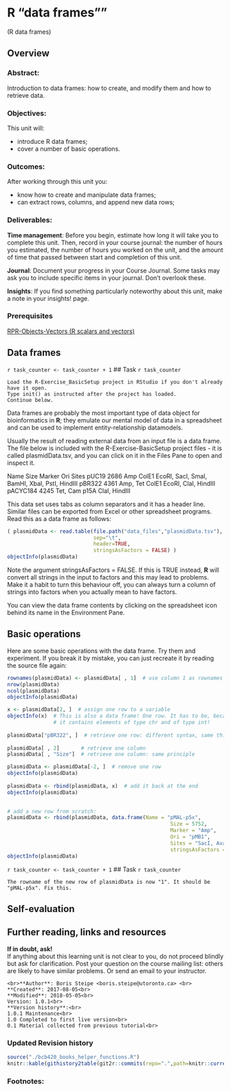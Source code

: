 # R "data frames"" {#r-data-frames}
(R data frames)

## Overview
### Abstract:
Introduction to data frames: how to create, and modify them and how to retrieve data.

### Objectives:

This unit will:

  * introduce R data frames;
  * cover a number of basic operations.

### Outcomes:

After working through this unit you:

  * know how to create and manipulate data frames;
  * can extract rows, columns, and append new data rows;

### Deliverables:
**Time management**: Before you begin, estimate how long it will take you to complete this unit. Then, record in your course journal: the number of hours you estimated, the number of hours you worked on the unit, and the amount of time that passed between start and completion of this unit.

**Journal**: Document your progress in your Course Journal. Some tasks may ask you to include specific items in your journal. Don't overlook these.

**Insights**: If you find something particularly noteworthy about this unit, make a note in your insights! page.

### Prerequisites 
[RPR-Objects-Vectors (R scalars and vectors)](#r-scalars)


## Data frames

`r task_counter <- task_counter + 1`
## Task `r task_counter`

```block
Load the R-Exercise_BasicSetup project in RStudio if you don't already have it open.
Type init() as instructed after the project has loaded.
Continue below.
```

Data frames are probably the most important type of data object for bioinformatics in **R**; they emulate our mental model of data in a spreadsheet and can be used to implement entity-relationship datamodels.

Usually the result of reading external data from an input file is a data frame. The file below is included with the R-Exercise-BasicSetup project files - it is called plasmidData.tsv, and you can click on it in the Files Pane to open and inspect it.

Name	Size	Marker	Ori	Sites
pUC19	2686	Amp	ColE1	EcoRI, SacI, SmaI, BamHI, XbaI, PstI, HindIII
pBR322	4361	Amp, Tet	ColE1	EcoRI, ClaI, HindIII
pACYC184	4245	Tet, Cam	p15A	ClaI, HindIII

This data set uses tabs as column separators and it has a header line. Similar files can be exported from Excel or other spreadsheet programs. Read this as a data frame as follows:

```r

( plasmidData <- read.table(file.path("data_files","plasmidData.tsv"),
                            sep="\t",
                            header=TRUE,
                            stringsAsFactors = FALSE) )
objectInfo(plasmidData)
```

Note the argument stringsAsFactors = FALSE. If this is TRUE instead, **R** will convert all strings in the input to factors and this may lead to problems. Make it a habit to turn this behaviour off, you can always turn a column of strings into factors when you actually mean to have factors.

You can view the data frame contents by clicking on the spreadsheet icon behind its name in the Environment Pane.

## Basic operations

Here are some basic operations with the data frame. Try them and experiment. If you break it by mistake, you can just recreate it by reading the source file again:

```r
rownames(plasmidData) <- plasmidData[ , 1]  # use column 1 as rownames
nrow(plasmidData)
ncol(plasmidData)
objectInfo(plasmidData)
```

 
```r
x <- plasmidData[2, ]  # assign one row to a variable
objectInfo(x)  # This is also a data frame! One row. It has to be, because
               # it contains elements of type chr and of type int!
 
plasmidData["pBR322", ]  # retrieve one row: different syntax, same thing
 
plasmidData[ , 2]       # retrieve one column
plasmidData[ , "Size"]  # retrieve one column: same principle
```

```r
plasmidData <- plasmidData[-2, ]  # remove one row
objectInfo(plasmidData)
 
plasmidData <- rbind(plasmidData, x)  # add it back at the end
objectInfo(plasmidData)
 
```
 
```r
# add a new row from scratch:
plasmidData <- rbind(plasmidData, data.frame(Name = "pMAL-p5x",
                                                     Size = 5752,
                                                     Marker = "Amp",
                                                     Ori = "pMB1",
                                                     Sites = "SacI, AvaI, ..., HindIII",
                                                     stringsAsFactors = FALSE))
objectInfo(plasmidData)
```

`r task_counter <- task_counter + 1`
## Task `r task_counter`

```block
The rowname of the new row of plasmidData is now "1". It should be "pMAL-p5x". Fix this.
```

 

## Self-evaluation

## Further reading, links and resources
 

**If in doubt, ask!**<br>
If anything about this learning unit is not clear to you, do not proceed blindly but ask for clarification. Post your question on the course mailing list: others are likely to have similar problems. Or send an email to your instructor.

```block2
<br>**Author**: Boris Steipe <boris.steipe@utoronto.ca> <br>
**Created**: 2017-08-05<br>
**Modified**: 2018-05-05<br>
Version: 1.0.1<br>
**Version history**:<br>
1.0.1 Maintenance<br>
1.0 Completed to first live version<br>
0.1 Material collected from previous tutorial<br>
``` 


### Updated Revision history
```r
source("./bcb420_books_helper_functions.R")
knitr::kable(githistory2table(git2r::commits(repo=".",path=knitr::current_input())))

```

### Footnotes:
